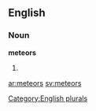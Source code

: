 ==English==

===Noun===
'''meteors'''

# {{plural of|[[meteor]]}}

[[Category:English plurals]]

[[ar:meteors]]
[[sv:meteors]]